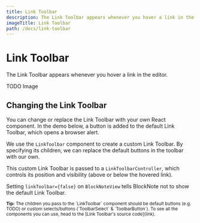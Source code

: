 ```yaml
---
title: Link Toolbar
description: The Link Toolbar appears whenever you hover a link in the editor.
imageTitle: Link Toolbar
path: /docs/link-toolbar
---
```



# Link Toolbar

The Link Toolbar appears whenever you hover a link in the editor.

TODO Image

[//]: # '<img style={{maxWidth: "600px"}} src="/img/screenshots/link_toolbar.png" alt="image" />'

## Changing the Link Toolbar

You can change or replace the Link Toolbar with your own React component. In the demo below, a button is added to the default Link Toolbar, which opens a browser alert.

[//]: # (<Example name="ui-components/link-toolbar-buttons" />)

We use the `LinkToolbar` component to create a custom Link Toolbar. By specifying its children, we can replace the default buttons in the toolbar with our own.

This custom Link Toolbar is passed to a `LinkToolbarController`, which controls its position and visibility (above or below the hovered link).

Setting `linkToolbar={false}` on `BlockNoteView` tells BlockNote not to show the default Link Toolbar.

<div className="nx-mt-6 nx-leading-7 first:nx-mt-0">
  <small>
    <strong>Tip:</strong> The children you pass to the `LinkToolbar`
    component should be default buttons (e.g. TODO) or custom selects/buttons
    (`ToolbarSelect` & `ToolbarButton`). To see all the components you can
    use, head to the [Link Toolbar's source code](link).
  </small>
</div>
